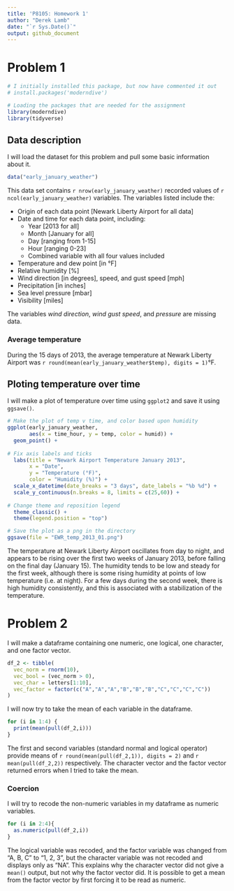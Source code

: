 ```yaml
---
title: 'P8105: Homework 1'
author: "Derek Lamb"
date: "`r Sys.Date()`"
output: github_document
---
```


# Problem 1

```r
# I initially installed this package, but now have commented it out
# install.packages('moderndive')

# Loading the packages that are needed for the assignment
library(moderndive)
library(tidyverse)
```

## Data description

I will load the dataset for this problem and pull some basic information about it.

```r

data("early_january_weather")

```

This data set contains `r nrow(early_january_weather)` recorded values of `r ncol(early_january_weather)` variables. The variables listed include the:

-   Origin of each data point [Newark Liberty Airport for all data]
-   Date and time for each data point, including:
    -   Year [2013 for all]
    -   Month [January for all]
    -   Day [ranging from 1-15]
    -   Hour [ranging 0-23]
    -   Combined variable with all four values included
-   Temperature and dew point [in °F]
-   Relative humidity [%]
-   Wind direction [in degrees], speed, and gust speed [mph]
-   Precipitation [in inches]
-   Sea level pressure [mbar]
-   Visibility [miles]

The variables *wind direction*, *wind gust speed*, and *pressure* are missing data.

### Average temperature
During the 15 days of 2013, the average temperature at Newark Liberty Airport was `r round(mean(early_january_weather$temp), digits = 1)`°F.

## Ploting temperature over time

I will make a plot of temperature over time using `ggplot2` and save it using `ggsave()`.

```r
# Make the plot of temp v time, and color based upon humidity
ggplot(early_january_weather, 
       aes(x = time_hour, y = temp, color = humid)) + 
  geom_point() +
  
# Fix axis labels and ticks
  labs(title = "Newark Airport Temperature January 2013", 
       x = "Date",
       y = "Temperature (°F)",
       color = "Humidity (%)") +
  scale_x_datetime(date_breaks = "3 days", date_labels = "%b %d") +
  scale_y_continuous(n.breaks = 8, limits = c(25,60)) +
  
# Change theme and reposition legend
  theme_classic() +
  theme(legend.position = "top")

# Save the plot as a png in the directory
ggsave(file = "EWR_temp_2013_01.png")
```

The temperature at Newark Liberty Airport oscillates from day to night, and appears to be rising over the first two weeks of January 2013, before falling on the final day (January 15). The humidity tends to be low and steady for the first week, although there is some rising humidity at points of low temperature (i.e. at night). For a few days during the second week, there is high humidity consistently, and this is associated with a stabilization of the temperature.

# Problem 2
I will make a dataframe containing one numeric, one logical, one character, and one factor vector.

```r
df_2 <- tibble(
  vec_norm = rnorm(10),
  vec_bool = (vec_norm > 0),
  vec_char = letters[1:10],
  vec_factor = factor(c("A","A","A","B","B","B","C","C","C","C"))
)
```

I will now try to take the mean of each variable in the dataframe.

```r
for (i in 1:4) {
  print(mean(pull(df_2,i)))
}

```

The first and second variables (standard normal and logical operator) provide means of `r round(mean(pull(df_2,1)), digits = 2)` and `r mean(pull(df_2,2))` respectively. The character vector and the factor vector returned errors when I tried to take the mean.

### Coercion

I will try to recode the non-numeric variables in my dataframe as numeric variables.

```r
for (i in 2:4){
  as.numeric(pull(df_2,i))
}
```

The logical variable was recoded, and the factor variable was changed from "A, B, C" to "1, 2, 3", but the character variable was not recoded and displays only as "NA". This explains why the character vector did not give a `mean()` output, but not why the factor vector did. It is possible to get a mean from the factor vector by first forcing it to be read as numeric.